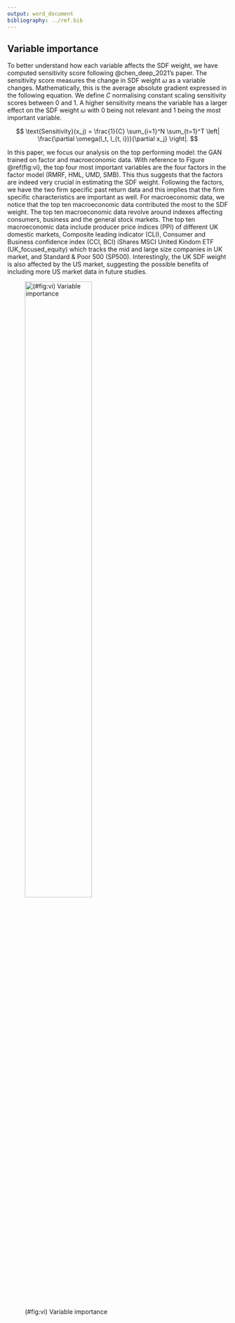 ```yaml
---
output: word_document
bibliography: ../ref.bib
---
```


\newpage

## Variable importance

To better understand how each variable affects the SDF
weight, we have computed sensitivity score following
@chen_deep_2021's paper. The sensitivity score measures the
change in SDF weight $\omega$ as a variable changes. Mathematically, this
is the average absolute gradient expressed in the following
equation. We define $C$ normalising constant scaling
sensitivity scores between 0 and 1. A higher
sensitivity means the variable has a larger effect on the
SDF weight $\omega$ with 0 being not relevant and 1 being
the most important variable.

$$
\text{Sensitivity}(x_j) = \frac{1}{C} \sum_{i=1}^N \sum_{t=1}^T
    \left|  \frac{\partial \omega(I_t, I_{t, i})}{\partial x_j} \right|.
$$

In this paper, we focus our analysis on the top performing model: the GAN
trained on factor and macroeconomic data.
With reference to Figure \@ref(fig:vi), the top four most
important variables are the four factors in the factor
model (RMRF, HML, UMD, SMB). This thus suggests that the
factors are indeed very crucial in estimating the SDF weight.
Following the factors, we have the two firm
specific past return data and this implies that the firm specific
characteristics are important as well. For macroeconomic
data, we notice that the top ten macroeconomic data
contributed the most to the SDF weight. The top ten
macroeconomic data revolve around indexes affecting
consumers, business and the general stock markets. The top
ten macroeconomic data include producer price indices (PPI) of
different UK domestic markets, Composite leading indicator (CLI),
Consumer and Business confidence index (CCI, BCI)
iShares MSCI United Kindom ETF (UK_focused_equity) which
tracks the mid and large size companies in UK market,
and Standard & Poor 500 (SP500).
Interestingly, the UK SDF weight is also affected by the US
market, suggesting the possible benefits of including more US
market data in future studies.

![(#fig:vi) Variable importance](./src/vi){width=60%}
